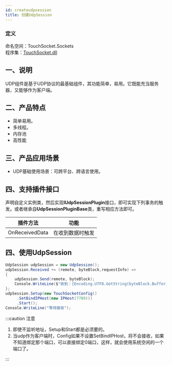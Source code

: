 ```yaml
---
id: createudpsession
title: 创建UdpSession
---
```


### 定义

命名空间：TouchSocket.Sockets <br/>
程序集：[TouchSocket.dll](https://www.nuget.org/packages/TouchSocket)

## 一、说明
UDP组件是基于UDP协议的最基础组件，其功能简单，易用。它既能充当服务器，又能够作为客户端。

## 二、产品特点

- 简单易用。
- 多线程。
- 内存池
- 高性能

## 三、产品应用场景

- UDP基础使用场景：可跨平台、跨语言使用。

## 四、支持插件接口

声明自定义实例类，然后实现**IUdpSessionPlugin**接口，即可实现下列事务的触发。或者继承自**UdpSessionPluginBase**类，重写相应方法即可。

|  插件方法| 功能 |
| --- | --- |
| OnReceivedData | 在收到数据时触发 |

## 四、使用UdpSession

```csharp
UdpSession udpSession = new UdpSession();
udpSession.Received += (remote, byteBlock,requestInfo) =>
{
    udpSession.Send(remote, byteBlock);
    Console.WriteLine($"收到：{Encoding.UTF8.GetString(byteBlock.Buffer, 0, byteBlock.Len)}");
};
udpSession.Setup(new TouchSocketConfig()
     .SetBindIPHost(new IPHost(7789)))
     .Start();
Console.WriteLine("等待接收");

```
:::caution 注意

1. 即使不监听地址，Setup和Start都是必须要的。
2. 当udp作为客户端时，Config如果不设置SetBindIPHost，将不会接收，如果不知道绑定那个端口，可以直接绑定0端口，这样，就会使用系统空闲的一个端口了。

:::  